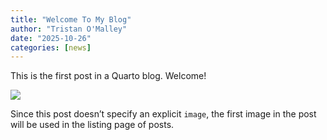 ```yaml
---
title: "Welcome To My Blog"
author: "Tristan O'Malley"
date: "2025-10-26"
categories: [news]
---
```


This is the first post in a Quarto blog. Welcome!

![](thumbnail.jpg)

Since this post doesn't specify an explicit `image`, the first image in the post will be used in the listing page of posts.
